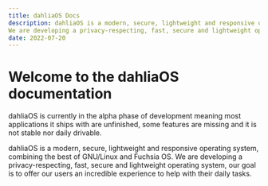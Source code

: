 ```yaml
---
title: dahliaOS Docs
description: dahliaOS is a modern, secure, lightweight and responsive operating system, combining the best of GNU/Linux and Fuchsia OS.
We are developing a privacy-respecting, fast, secure and lightweight operating system, our goal is to offer our users an incredible experience to help with their daily tasks.
date: 2022-07-20
---
```



# Welcome to the dahliaOS documentation

<Callout type="warning" emoji="⚠️">
  dahliaOS is currently in the alpha phase of development meaning most
  applications it ships with are unfinished, some features are missing and it is
  not stable nor daily drivable.
</Callout>

dahliaOS is a modern, secure, lightweight and responsive operating system, combining the best of GNU/Linux and Fuchsia OS.
We are developing a privacy-respecting, fast, secure and lightweight operating system, our goal is to offer our users an incredible experience to help with their daily tasks.
